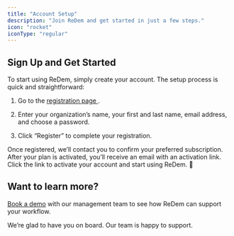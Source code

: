 ```yaml
---
title: "Account Setup"
description: "Join ReDem and get started in just a few steps."
icon: "rocket"
iconType: "regular"
---
```


## Sign Up and Get Started

To start using ReDem, simply create your account. The setup process is quick and straightforward:

1. Go to the [registration page ](https://app.beta.redem.io/auth/register).

2. Enter your organization’s name, your first and last name, email address, and choose a password.

3. Click “Register” to complete your registration.

Once registered, we’ll contact you to confirm your preferred subscription. After your plan is activated, you’ll receive an email with an activation link. Click the link to activate your account and start using ReDem. 🎊

## Want to learn more?

[Book a demo](https://meetings.hubspot.com/j-redem/get-to-know-redem) with our management team to see how ReDem can support your workflow.

We’re glad to have you on board. Our team is happy to support.
